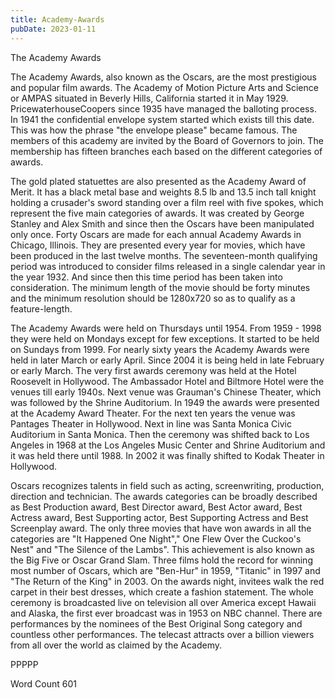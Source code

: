 ```yaml
---
title: Academy-Awards
pubDate: 2023-01-11
---
```


The Academy Awards

The Academy Awards, also known as the Oscars, are the most prestigious and popular film awards. The Academy of Motion Picture Arts and Science or AMPAS situated in Beverly Hills, California started it in May 1929. PricewaterhouseCoopers since 1935 have managed the balloting process. In 1941 the confidential envelope system started which exists till this date. This was how the phrase "the envelope please" became famous. The members of this academy are invited by the Board of Governors to join. The membership has fifteen branches each based on the different categories of awards.  

The gold plated statuettes are also presented as the Academy Award of Merit. It has a black metal base and weights 8.5 lb and 13.5 inch tall knight holding a crusader's sword standing over a film reel with five spokes, which represent the five main categories of awards. It was created by George Stanley and Alex Smith and since then the Oscars have been manipulated only once. Forty Oscars are made for each annual Academy Awards in Chicago, Illinois. They are presented every year for movies, which have been produced in the last twelve months. The seventeen-month qualifying period was introduced to consider films released in a single calendar year in the year 1932. And since then this time period has been taken into consideration. The minimum length of the movie should be forty minutes and the minimum resolution should be 1280x720 so as to qualify as a feature-length.

The Academy Awards were held on Thursdays until 1954. From 1959 - 1998 they were held on Mondays except for few exceptions. It started to be held on Sundays from 1999. For nearly sixty years the Academy Awards were held in later March or early April. Since 2004 it is being held in late February or early March. The very first awards ceremony was held at the Hotel Roosevelt in Hollywood. The Ambassador Hotel and Biltmore Hotel were the venues till early 1940s. Next venue was Grauman's Chinese Theater, which was followed by the Shrine Auditorium. In 1949 the awards were presented at the Academy Award Theater. For the next ten years the venue was Pantages Theater in Hollywood. Next in line was Santa Monica Civic Auditorium in Santa Monica. Then the ceremony was shifted back to Los Angeles in 1968 at the Los Angeles Music Center and Shrine Auditorium and it was held there until 1988. In 2002 it was finally shifted to Kodak Theater in Hollywood.	    

Oscars recognizes talents in field such as acting, screenwriting, production, direction and technician. The awards categories can be broadly described as Best Production award, Best Director award, Best Actor award, Best Actress award, Best Supporting actor, Best Supporting Actress and Best Screenplay award. The only three movies that have won awards in all the categories are "It Happened One Night"," One Flew Over the Cuckoo's Nest" and "The Silence of the Lambs". This achievement is also known as the Big Five or Oscar Grand Slam. Three films hold the record for winning most number of Oscars, which are "Ben-Hur" in 1959, "Titanic" in 1997 and "The Return of the King" in 2003. On the awards night, invitees walk the red carpet in their best dresses, which create a fashion statement. The whole ceremony is broadcasted live on television all over America except Hawaii and Alaska, the first ever broadcast was in 1953 on NBC channel. There are performances by the nominees of the Best Original Song category and countless other performances. The telecast attracts over a billion viewers from all over the world as claimed by the Academy. 

PPPPP

Word Count 601